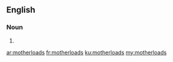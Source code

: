 ==English==

===Noun===
{{head|en}}

# {{plural of|motherload}}

[[ar:motherloads]]
[[fr:motherloads]]
[[ku:motherloads]]
[[my:motherloads]]